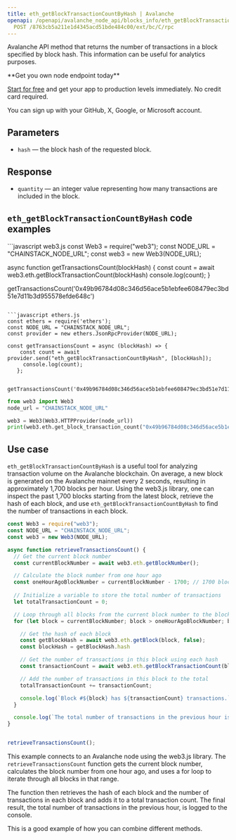---
title: eth_getBlockTransactionCountByHash | Avalanche
openapi: /openapi/avalanche_node_api/blocks_info/eth_getBlockTransactionCountByHash.json
  POST /8763cb5a211e1d4345acd51bde484c00/ext/bc/C/rpc
---

Avalanche API method that returns the number of transactions in a block specified by block hash. This information can be useful for analytics purposes.

<Check>
**Get you own node endpoint today**

[Start for free](https://console.chainstack.com/) and get your app to production levels immediately. No credit card required.

You can sign up with your GitHub, X, Google, or Microsoft account.
</Check>


## Parameters

* `hash` — the block hash of the requested block.

## Response

* `quantity` — an integer value representing how many transactions are included in the block.

## `eth_getBlockTransactionCountByHash` code examples

<CodeGroup>
```javascript web3.js
const Web3 = require("web3");
const NODE_URL = "CHAINSTACK_NODE_URL";
const web3 = new Web3(NODE_URL);

async function getTransactionsCount(blockHash) {
  const count = await web3.eth.getBlockTransactionCount(blockHash)
  console.log(count);
}

getTransactionsCount('0x49b96784d08c346d56ace5b1ebfee608479ec3bd51e7d11b3d955578efde648c')
```

```javascript ethers.js
const ethers = require('ethers');
const NODE_URL = "CHAINSTACK_NODE_URL";
const provider = new ethers.JsonRpcProvider(NODE_URL);

const getTransactionsCount = async (blockHash) => {
    const count = await provider.send("eth_getBlockTransactionCountByHash", [blockHash]);
     console.log(count);
   };

   getTransactionsCount('0x49b96784d08c346d56ace5b1ebfee608479ec3bd51e7d11b3d955578efde648c');
```

```python web3.py
from web3 import Web3  
node_url = "CHAINSTACK_NODE_URL" 

web3 = Web3(Web3.HTTPProvider(node_url)) 
print(web3.eth.get_block_transaction_count("0x49b96784d08c346d56ace5b1ebfee608479ec3bd51e7d11b3d955578efde648c"))
```
</CodeGroup>


## Use case

`eth_getBlockTransactionCountByHash` is a useful tool for analyzing transaction volume on the Avalanche blockchain. On average, a new block is generated on the Avalanche mainnet every 2 seconds, resulting in approximately 1,700 blocks per hour. Using the web3.js library, one can inspect the past 1,700 blocks starting from the latest block, retrieve the hash of each block, and use `eth_getBlockTransactionCountByHash` to find the number of transactions in each block.

```javascript index.js
const Web3 = require("web3");
const NODE_URL = "CHAINSTACK_NODE_URL";
const web3 = new Web3(NODE_URL);

async function retrieveTransactionsCount() {
  // Get the current block number
  const currentBlockNumber = await web3.eth.getBlockNumber();

  // Calculate the block number from one hour ago
  const oneHourAgoBlockNumber = currentBlockNumber - 1700; // 1700 blocks/hr on average on the Avalanche mainnet
  
  // Initialize a variable to store the total number of transactions
  let totalTransactionCount = 0;

  // Loop through all blocks from the current block number to the block number from one hour ago
  for (let block = currentBlockNumber; block > oneHourAgoBlockNumber; block--) {

    // Get the hash of each block
    const getBlockHash = await web3.eth.getBlock(block, false);
    const blockHash = getBlockHash.hash

    // Get the number of transactions in this block using each hash
    const transactionCount = await web3.eth.getBlockTransactionCount(blockHash);

    // Add the number of transactions in this block to the total
    totalTransactionCount += transactionCount;

    console.log(`Block #${block} has ${transactionCount} transactions.`);
  }

  console.log(`The total number of transactions in the previous hour is: ${totalTransactionCount}`);
}


retrieveTransactionsCount();
```


This example connects to an Avalanche node using the web3.js library. The `retrieveTransactionsCount` function gets the current block number, calculates the block number from one hour ago, and uses a for loop to iterate through all blocks in that range.

The function then retrieves the hash of each block and the number of transactions in each block and adds it to a total transaction count. The final result, the total number of transactions in the previous hour, is logged to the console.

This is a good example of how you can combine different methods.
